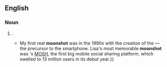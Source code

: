 {{also|moon shot}}

==English==

===Noun===
{{en-noun}}

# {{alternative spelling of|moon shot|lang=en}}.
#* {{quote-book|author=Lisa Goldman|author2=Kate Purmal|author3=Anne Janzer|chapter=Preface|title=The Moonshot Effect: Disrupting Business as Usual|location=[Austin, Tx.]|publisher=Wynnefield Business Press|year=2016|isbn=978-0-9729643-1-9|passage=We defined a '''moonshot''' as a complex, large-scale objective that can be accomplished only when teams abandon "business as usual." '''Moonshots''' require significant breakthroughs in attitude, innovation, leadership, processes, management, and technology. They demand extraordinary execution and are often marked by seemingly unrealistic time lines. {{...}} My first real '''moonshot''' was in the 1990s with the creation of the {{w|PalmPilot}}—the precursor to the smartphone. Lisa's most memorable '''moonshot''' was {{w|Nokia}}'s [[w:MOSH (Nokia)|MOSH]], the first big mobile social sharing platform, which swelled to 13 million users in its debut year.}}